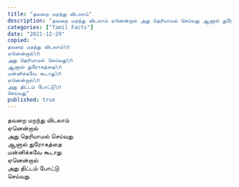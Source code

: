 ```yaml
---
title: "தவறை மறந்து விடலாம்"
description: "தவறை மறந்து விடலாம் ஏனென்றால் அது தெரியாமல் செய்வது ஆனால் துரோகத்தை மன்னிக்கவே கூடாது."
categories: ["Tamil Facts"]
date: "2021-12-29"
copied: "
தவறை மறந்து விடலாம்\n
ஏனென்றால்\n
அது தெரியாமல் செய்வது\n
ஆனால் துரோகத்தை\n
மன்னிக்கவே கூடாது\n
ஏனென்றால்\n
அது திட்டம் போட்டு\n
செய்வது"
published: true
---
```


தவறை மறந்து விடலாம்  
ஏனென்றால்  
அது தெரியாமல் செய்வது  
ஆனால் துரோகத்தை  
மன்னிக்கவே கூடாது  
ஏனென்றால்  
அது திட்டம் போட்டு  
செய்வது
